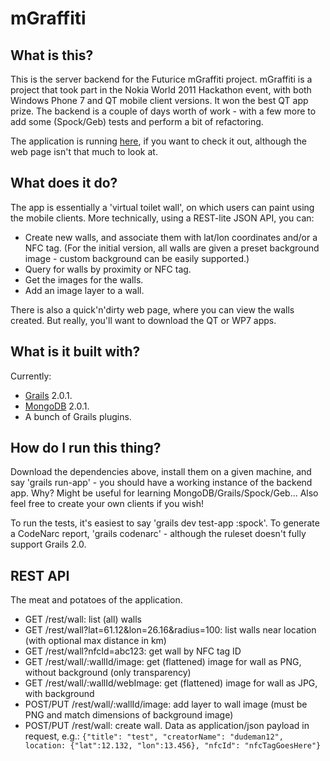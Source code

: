 = mGraffiti =

== What is this? ==

This is the server backend for the Futurice mGraffiti project. mGraffiti is a project that took part in the Nokia World 2011 Hackathon event, with both Windows Phone 7 and QT mobile client versions. It won the best QT app prize. The backend is a couple of days worth of work - with a few more to add some (Spock/Geb) tests and perform a bit of refactoring.

The application is running [http://mgraffiti.futurice.com here], if you want to check it out, although the web page isn't that much to look at.

== What does it do? ==

The app is essentially a 'virtual toilet wall', on which users can paint using the mobile clients. More technically, using a REST-lite JSON API, you can:

* Create new walls, and associate them with lat/lon coordinates and/or a NFC tag. (For the initial version, all walls are given a preset background image - custom background can be easily supported.)
* Query for walls by proximity or NFC tag. 
* Get the images for the walls.
* Add an image layer to a wall.

There is also a quick'n'dirty web page, where you can view the walls created. But really, you'll want to download the QT or WP7 apps.

== What is it built with? ==

Currently:

* [http://grails.org Grails] 2.0.1.
* [http://mongodb.org MongoDB] 2.0.1.
* A bunch of Grails plugins.

== How do I run this thing? ==

Download the dependencies above, install them on a given machine, and say 'grails run-app' - you should have a working instance of the backend app. Why? Might be useful for learning MongoDB/Grails/Spock/Geb... Also feel free to create your own clients if you wish!

To run the tests, it's easiest to say 'grails dev test-app :spock'. To generate a CodeNarc report, 'grails codenarc' - although the ruleset doesn't fully support Grails 2.0.

== REST API ==

The meat and potatoes of the application.

* GET /rest/wall: list (all) walls
* GET /rest/wall?lat=61.12&lon=26.16&radius=100: list walls near location (with optional max distance in km)
* GET /rest/wall?nfcId=abc123: get wall by NFC tag ID
* GET /rest/wall/:wallId/image: get (flattened) image for wall as PNG, without background (only transparency)
* GET /rest/wall/:wallId/webImage: get (flattened) image for wall as JPG, with background
* POST/PUT /rest/wall/:wallId/image: add layer to wall image (must be PNG and match dimensions of background image)
* POST/PUT /rest/wall: create wall. Data as application/json payload in request, e.g.: <code>{"title": "test", "creatorName": "dudeman12", location: {"lat":12.132, "lon":13.456}, "nfcId": "nfcTagGoesHere"}</code>

